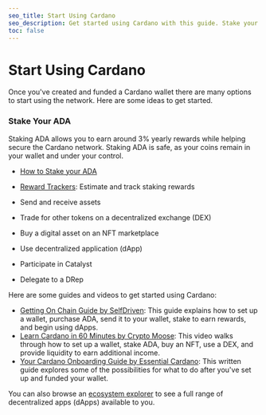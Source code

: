 ```yaml
---
seo_title: Start Using Cardano
seo_description: Get started using Cardano with this guide. Stake your ADA, make transactions, explore dApps, trade NFTs and tokens, delegate to a dRep, and more.
toc: false
---
```


# Start Using Cardano

Once you've created and funded a Cardano wallet there are many options to start using the network. Here are some ideas to get started.

### Stake Your ADA

Staking ADA allows you to earn around 3% yearly rewards while helping secure the Cardano network. Staking ADA is safe, as your coins remain in your wallet and under your control.

- [How to Stake your ADA](../staking/start_staking)
- [Reward Trackers](../staking/stake_reward_trackers): Estimate and track staking rewards

- Send and receive assets
- Trade for other tokens on a decentralized exchange (DEX)
- Buy a digital asset on an NFT marketplace
- Use decentralized application (dApp)
- Participate in Catalyst
- Delegate to a DRep

Here are some guides and videos to get started using Cardano:

- [Getting On Chain Guide by SelfDriven](https://buildingoncardano.dev/getting-on-chain): This guide explains how to set up a wallet, purchase ADA, send it to your wallet, stake to earn rewards, and begin using dApps.
- [Learn Cardano in 60 Minutes by Crypto Moose](https://www.youtube.com/watch?v=T0uik05RW-U): This video walks through how to set up a wallet, stake ADA, buy an NFT, use a DEX, and provide liquidity to earn additional income.
- [Your Cardano Onboarding Guide by Essential Cardano](https://www.essentialcardano.io/article/your-cardano-onboarding-guide): This written guide explores some of the possibilities for what to do after you've set up and funded your wallet.

You can also browse an [ecosystem explorer](https://adastack.io/ecosystem/ecosystem_maps) to see a full range of decentralized apps (dApps) available to you.
